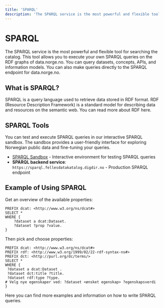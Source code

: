 ```yaml
---
title: 'SPARQL'
description: 'The SPARQL service is the most powerful and flexible tool for searching the catalog.'
---
```


# SPARQL

The SPARQL service is the most powerful and flexible tool for searching the catalog. This tool allows you to execute your own SPARQL queries on the RDF graphs of data.norge.no. You can query datasets, concepts, APIs, and information models. You can also make queries directly to the SPARQL endpoint for data.norge.no.

## What is SPARQL?

SPARQL is a query language used to retrieve data stored in RDF format. RDF (Resource Description Framework) is a standard model for describing data and resources on the semantic web. You can read more about RDF here.

## SPARQL Tools

You can test and execute SPARQL queries in our interactive SPARQL sandbox. The sandbox provides a user-friendly interface for exploring Norwegian public data and fine-tuning your queries.

- [SPARQL Sandbox](https://data.norge.no/nb/sparql) - Interactive environment for testing SPARQL queries
- **SPARQL backend service**: `https://sparql.fellesdatakatalog.digdir.no` - Production SPARQL endpoint

## Example of Using SPARQL

Get an overview of the available properties:

```sparql
PREFIX dcat: <http://www.w3.org/ns/dcat#>
SELECT *
WHERE {
	?dataset a dcat:Dataset.
    ?dataset ?prop ?value.
}
```

Then pick and choose properties:

```sparql
PREFIX dcat: <http://www.w3.org/ns/dcat#>
PREFIX rdf: <http://www.w3.org/1999/02/22-rdf-syntax-ns#>
PREFIX dct: <http://purl.org/dc/terms/>
SELECT *
WHERE {
 ?dataset a dcat:Dataset .
 ?dataset dct:title ?title.
 ?dataset rdf:type ?type.
# Velg nye egenskaper ved: ?dataset <ønsket egenskap> ?egenskapsverdi
}
```

Here you can find more examples and information on how to write SPARQL queries.
